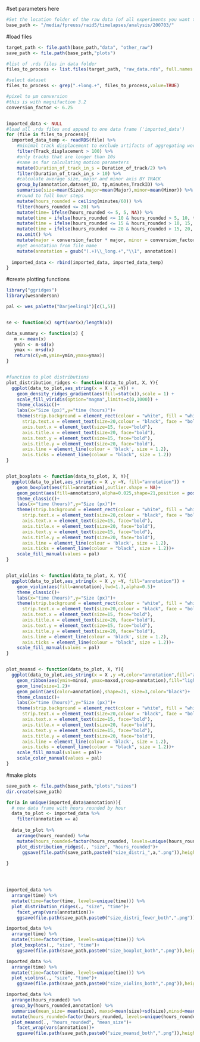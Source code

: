 #set parameters here
```r

#Set the location folder of the raw data (of all experiments you want to plot)
base_path <- "/media/fpreuss/raid5/timelapses/analysis/200703/"

```

#load files
```r

target_path <- file.path(base_path,"data", "other_raw")
save_path <- file.path(base_path,"plots")

#list of .rds files in data folder
files_to_process <- list.files(target_path, "raw_data.rds", full.names = TRUE, ignore.case = TRUE)

#select dataset
files_to_process <- grep(".+long.+", files_to_process,value=TRUE)

#pixel to µm conversion
#this is with magnifaction 3.2
conversion_factor <- 6.25


imported_data <- NULL
#load all .rds files and append to one data frame ('imported_data')
for (file in files_to_process){
  imported_data_temp <- readRDS(file) %>%
    #minimal track displacement to exclude artifacts of aggregating worms happening after ca. 16h
    filter(Track_displacement > 100) %>%
    #only tracks that are longer than 10s
    #same as for calculating motion parameters
    mutate(Duration_of_track_in_s = Duration_of_track/2) %>%
    filter(Duration_of_track_in_s > 10) %>%
    #calculate average size, major and minor axis BY TRACK
    group_by(annotation,dataset_ID, tp,minutes,TrackID) %>%
    summarise(size=mean(Size),major=mean(Major),minor=mean(Minor)) %>%
    #round to full hour steps
    mutate(hours_rounded = ceiling(minutes/60)) %>%
    filter(hours_rounded <= 20) %>%
    mutate(time= ifelse(hours_rounded <= 5, 5, NA)) %>%
    mutate(time = ifelse(hours_rounded <= 10 & hours_rounded > 5, 10, time)) %>%
    mutate(time = ifelse(hours_rounded <= 15 & hours_rounded > 10, 15, time)) %>%
    mutate(time = ifelse(hours_rounded <= 20 & hours_rounded > 15, 20, time)) %>%
    na.omit() %>%
    mutate(major = conversion_factor * major, minor = conversion_factor * minor) %>%
    #get annotation from file name
    mutate(annotation = gsub("(.+)\\_long.+","\\1", annotation))
  
  imported_data <- rbind(imported_data, imported_data_temp)  
}

```

#create plotting functions
```r
library("ggridges")
library(wesanderson)

pal <- wes_palette("Darjeeling1")[c(1,5)]


se <- function(x) sqrt(var(x)/length(x))

data_summary <- function(x) {
   m <- mean(x)
   ymin <- m-sd(x)
   ymax <- m+sd(x)
   return(c(y=m,ymin=ymin,ymax=ymax))
}


#function to plot distributions
plot_distribution_ridges <- function(data_to_plot, X, Y){ 
  ggplot(data_to_plot,aes_string(x = X ,y =Y)) +
    geom_density_ridges_gradient(aes(fill=stat(x)),scale = 1) +
    scale_fill_viridis(option="magma",limits=c(0,1000)) +
    theme_classic()+
    labs(x="Size (px)",y="time (hours)")+
    theme(strip.background = element_rect(colour = "white", fill = "white"),
      strip.text.x = element_text(size=20,colour = "black", face = "bold"),
      axis.text.x = element_text(size=15, face="bold"),
      axis.title.x = element_text(size=20, face="bold"),
      axis.text.y = element_text(size=15, face="bold"),
      axis.title.y = element_text(size=20, face="bold"),
      axis.line = element_line(colour = 'black', size = 1.2),
      axis.ticks = element_line(colour = "black", size = 1.2))
}


plot_boxplots <- function(data_to_plot, X, Y){ 
  ggplot(data_to_plot,aes_string(x = X ,y =Y, fill="annotation")) +
    geom_boxplot(aes(fill=annotation),outlier.shape = NA)+
    geom_point(aes(fill=annotation),alpha=0.025,shape=21,position = position_jitterdodge())+
    theme_classic()+
    labs(x="time (hours)",y="Size (px)")+
    theme(strip.background = element_rect(colour = "white", fill = "white"),
      strip.text.x = element_text(size=20,colour = "black", face = "bold"),
      axis.text.x = element_text(size=15, face="bold"),
      axis.title.x = element_text(size=20, face="bold"),
      axis.text.y = element_text(size=15, face="bold"),
      axis.title.y = element_text(size=20, face="bold"),
      axis.line = element_line(colour = 'black', size = 1.2),
      axis.ticks = element_line(colour = "black", size = 1.2))+
    scale_fill_manual(values = pal)
}


plot_violins <- function(data_to_plot, X, Y){ 
  ggplot(data_to_plot,aes_string(x = X ,y =Y, fill="annotation")) +
    geom_violin(aes(fill=annotation),lwd=1.3,alpha=0.5)+
    theme_classic()+
    labs(x="time (hours)",y="Size (px)")+
    theme(strip.background = element_rect(colour = "white", fill = "white"),
      strip.text.x = element_text(size=20,colour = "black", face = "bold"),
      axis.text.x = element_text(size=15, face="bold"),
      axis.title.x = element_text(size=20, face="bold"),
      axis.text.y = element_text(size=15, face="bold"),
      axis.title.y = element_text(size=20, face="bold"),
      axis.line = element_line(colour = 'black', size = 1.2),
      axis.ticks = element_line(colour = "black", size = 1.2))+
    scale_fill_manual(values = pal)
}


plot_meansd <- function(data_to_plot, X, Y){
  ggplot(data_to_plot,aes_string(x = X ,y =Y,color="annotation",fill="annotation",group="annotation")) +
    geom_ribbon(aes(ymin=minsd, ymax=maxsd,group=annotation),fill="lightgray", color="lightgray", alpha=.5)+
    geom_line(size=1.2)+
    geom_point(aes(color=annotation),shape=21, size=3,color="black")+
    theme_classic()+
    labs(x="time (hours)",y="Size (px)")+
    theme(strip.background = element_rect(colour = "white", fill = "white"),
      strip.text.x = element_text(size=20,colour = "black", face = "bold"),
      axis.text.x = element_text(size=15, face="bold"),
      axis.title.x = element_text(size=20, face="bold"),
      axis.text.y = element_text(size=15, face="bold"),
      axis.title.y = element_text(size=20, face="bold"),
      axis.line = element_line(colour = 'black', size = 1.2),
      axis.ticks = element_line(colour = "black", size = 1.2))+
    scale_fill_manual(values = pal)+
    scale_color_manual(values = pal)
}

```

#make plots
```r
save_path <- file.path(base_path,"plots","sizes")
dir.create(save_path)

for(a in unique(imported_data$annotation)){
  # new data frame with hours rounded by hour
  data_to_plot <- imported_data %>%
    filter(annotation == a)
  
  data_to_plot %>%
    arrange(hours_rounded) %>%w
    mutate(hours_rounded=factor(hours_rounded, levels=unique(hours_rounded))) %>%
    plot_distribution_ridges(., "size", "hours_rounded")+
      ggsave(file.path(save_path,paste0("size_distri_",a,".png")),height=7,width=3.5)
  
}




imported_data %>%
  arrange(time) %>%
  mutate(time=factor(time, levels=unique(time))) %>%
  plot_distribution_ridges(., "size", "time")+
    facet_wrap(vars(annotation))+
    ggsave(file.path(save_path,paste0("size_distri_fewer_both",".png")),height=7,width=7)

imported_data %>%
  arrange(time) %>%
  mutate(time=factor(time, levels=unique(time))) %>%
  plot_boxplots(., "size", "time")+
    ggsave(file.path(save_path,paste0("size_boxplot_both",".png")),height=7,width=7)

imported_data %>%
  arrange(time) %>%
  mutate(time=factor(time, levels=unique(time))) %>%
  plot_violins(., "size", "time")+
    ggsave(file.path(save_path,paste0("size_violins_both",".png")),height=7,width=7)

imported_data %>%
  arrange(hours_rounded) %>%
  group_by(hours_rounded,annotation) %>%
  summarise(mean_size= mean(size), maxsd=mean(size)+sd(size),minsd=mean(size)-sd(size)) %>%
  mutate(hours_rounded=factor(hours_rounded, levels=unique(hours_rounded))) %>%
  plot_meansd(., "hours_rounded", "mean_size")+
    facet_wrap(vars(annotation))+
    ggsave(file.path(save_path,paste0("size_meansd_both",".png")),height=7,width=14)

```
